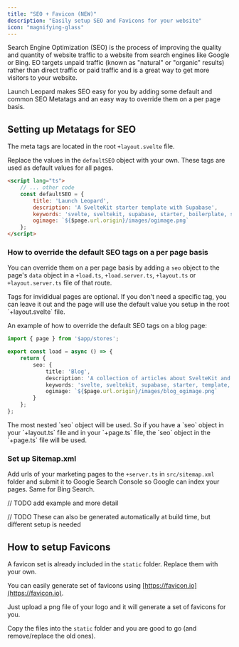 ```yaml
---
title: "SEO + Favicon (NEW)"
description: "Easily setup SEO and Favicons for your website"
icon: "magnifying-glass"
---
```


Search Engine Optimization (SEO) is the process of improving the quality and quantity of website traffic to a website from search engines like Google or Bing. 
EO targets unpaid traffic (known as "natural" or "organic" results) rather than direct traffic or paid traffic and is a great way to get more visitors to your website.

Launch Leopard makes SEO easy for you by adding some default and common SEO Metatags and an easy way to override them on a per page basis.

## Setting up Metatags for SEO

The meta tags are located in the root `+layout.svelte` file.

Replace the values in the `defaultSEO` object with your own. These tags are used as default values for all pages. 

```html src/routes/+layout.svelte
<script lang="ts">
    // ... other code
    const defaultSEO = {
        title: 'Launch Leopard',
		description: 'A SvelteKit starter template with Supabase',
		keywords: 'svelte, sveltekit, supabase, starter, boilerplate, saas, typescript',
		ogimage: `${$page.url.origin}/images/ogimage.png`
	};
</script>
```

### How to override the default SEO tags on a per page basis
You can override them on a per page basis by adding a `seo` object to the page's `data` object in a `+load.ts`, `+load.server.ts`, `+layout.ts` or `+layout.server.ts` file of that route.

<Info>
    Tags for invididual pages are optional. If you don't need a specific tag, you can leave it out and the page will use the default value you setup in the root `+layout.svelte` file.
</Info>

An example of how to override the default SEO tags on a blog page:

```typescript src/routes/(landing)/blog/+page.server.ts (example)
import { page } from '$app/stores';

export const load = async () => {
	return {
		seo: {
            title: 'Blog',
            description: 'A collection of articles about SvelteKit and Supabase',
            keywords: 'svelte, sveltekit, supabase, starter, template, typescript, blog',
            ogimage: `${$page.url.origin}/images/blog_ogimage.png`
        }
	};
};
```
<Warning>
    The most nested `seo` object will be used. So if you have a `seo` object in your `+layout.ts` file and in your `+page.ts` file, the `seo` object in the `+page.ts` file will be used.
</Warning>

### Set up Sitemap.xml

Add urls of your marketing pages to the `+server.ts` in `src/sitemap.xml` folder and submit it to Google Search Console so Google can index your pages. Same for Bing Search.


// TODO add example and more detail

// TODO These can also be generated automatically at build time, but different setup is needed


## How to setup Favicons
A favicon set is already included in the `static` folder. Replace them with your own.

You can easily generate  set of favicons using [https://favicon.io](https://favicon.io). 

Just upload a png file of your logo and it will generate a set of favicons for you.

Copy the files into the `static` folder and you are good to go (and remove/replace the old ones).
